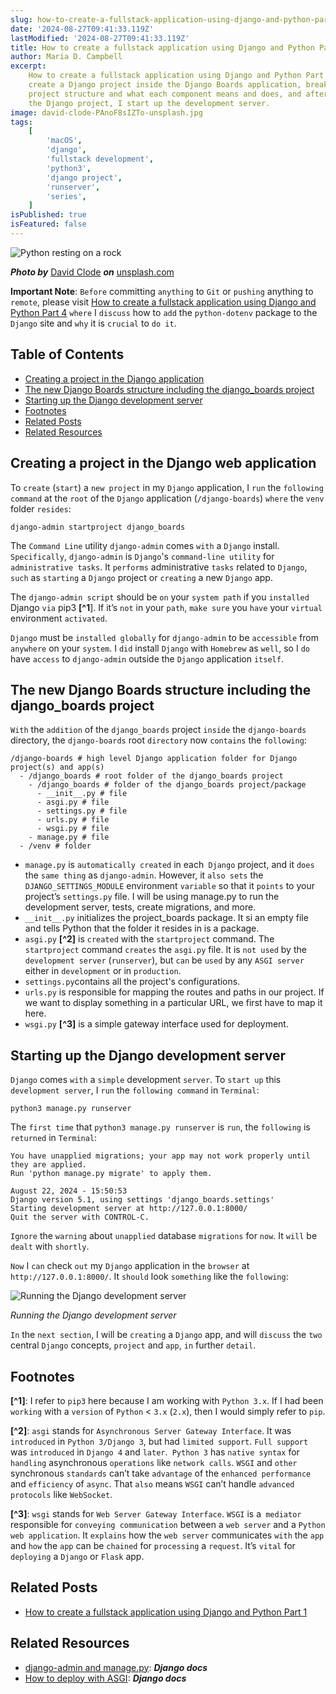```yaml
---
slug: how-to-create-a-fullstack-application-using-django-and-python-part-2
date: '2024-08-27T09:41:33.119Z'
lastModified: '2024-08-27T09:41:33.119Z'
title: How to create a fullstack application using Django and Python Part 2
author: Maria D. Campbell
excerpt:
    How to create a fullstack application using Django and Python Part 2. I
    create a Django project inside the Django Boards application, break down the
    project structure and what each component means and does, and after creating
    the Django project, I start up the development server.
image: david-clode-PAnoF8sIZTo-unsplash.jpg
tags:
    [
        'macOS',
        'django',
        'fullstack development',
        'python3',
        'django project',
        'runserver',
        'series',
    ]
isPublished: true
isFeatured: false
---
```


![Python resting on a rock](david-clode-PAnoF8sIZTo-unsplash.jpg)

**_Photo by_** [David Clode](https://unsplash.com/@davidclode) **_on_**
[unsplash.com](https://unsplash.com/photos/a-close-up-of-a-snake-on-a-rock-PAnoF8sIZTo)

**Important Note**: `Before` committing `anything` to `Git` or `pushing`
anything to `remote`, please visit
[How to create a fullstack application using Django and Python Part 4](http://localhost:3000/blog/how-to-create-a-fullstack-application-using-django-and-python-part-4)
`where` I `discuss` how to `add` the `python-dotenv` package to the `Django`
site and `why` it is `crucial` to `do it`.

## Table of Contents

-   [Creating a project in the Django application](#creating-a-project-in-the-django-application)
-   [The new Django Boards structure including the django_boards project](#the-new-django-boards-structure-including-the-django-boards-project)
-   [Starting up the Django development server](#starting-up-the-django-development-server)
-   [Footnotes](#footnotes)
-   [Related Posts](#related-posts)
-   [Related Resources](#related-resources)

## Creating a project in the Django web application

To `create` (`start`) a `new project` in my `Django` application, I `run` the
`following command` at the `root` of the `Django` application (`/django-boards`)
`where` the `venv` folder `resides`:

```shell
django-admin startproject django_boards
```

The `Command Line` utility `django-admin` comes `with` a `Django` install.
`Specifically`, `django-admin` is `Django`'s `command-line utility` for
`administrative tasks`. It `performs` administrative `tasks` related to
`Django`, `such` as `starting` a `Django` project or `creating` a new `Django`
app.

The `django-admin script` should be `on` your `system path` if you `installed`
Django `via` pip3 **[^1**]. If it’s `not` in your `path`, `make sure` you `have`
your `virtual` environment `activated`.

`Django` must be `installed globally` for `django-admin` to be `accessible` from
`anywhere` on your `system`. I `did` install `Django` with `Homebrew` as `well`,
so I `do` have `access` to `django-admin` outside the `Django` application
`itself`.

## The new Django Boards structure including the django_boards project

`With` the `addition` of the `django_boards` project `inside` the
`django-boards` directory, the `django-boards` root `directory` now `contains`
the `following`:

```shell
/django-boards # high level Django application folder for Django project(s) and app(s)
  - /django_boards # root folder of the django_boards project
    - /django_boards # folder of the django_boards project/package
      - __init__.py # file
      - asgi.py # file
      - settings.py # file
      - urls.py # file
      - wsgi.py # file
    - manage.py # file
  - /venv # folder
```

-   `manage.py` is `automatically created` in each` Django` project, and it
    `does` the `same thing` as `django-admin`. However, it `also sets` the
    `DJANGO_SETTINGS_MODULE` environment `variable` so that it `points` to your
    project’s `settings.py` file. I will be using manage.py to run the
    development server, tests, create migrations, and more.
-   `__init__.py` initializes the project_boards package. It si an empty file
    and tells Python that the folder it resides in is a package.
-   `asgi.py` **[^2]** is `created` with the `startproject` command. The
    `startproject` command `creates` the `asgi.py` file. It is `not used` by the
    `development server` (`runserver`), but `can` be `used` by any `ASGI server`
    either in `development` or in `production`.
-   `settings.py`contains all the project's configurations.
-   `urls.py` is responsible for mapping the routes and paths in our project. If
    we want to display something in a particular URL, we first have to map it
    here.
-   `wsgi.py` **[^3]** is a simple gateway interface used for deployment.

## Starting up the Django development server

`Django` comes `with` a `simple` development `server`. To `start up` this
`development server`, I `run` the `following command` in `Terminal`:

```shell
python3 manage.py runserver
```

The `first time` that `python3 manage.py runserver` is `run`, the `following` is
`returned` in `Terminal`:

```shell
You have unapplied migrations; your app may not work properly until they are applied.
Run 'python manage.py migrate' to apply them.

August 22, 2024 - 15:50:53
Django version 5.1, using settings 'django_boards.settings'
Starting development server at http://127.0.0.1:8000/
Quit the server with CONTROL-C.
```

`Ignore` the `warning` about `unapplied` database `migrations` for `now`. It
`will` be `dealt` with `shortly`.

`Now` I `can` check `out` my `Django` application in the `browser` at
`http://127.0.0.1:8000/`. It `should` look `something` like the `following`:

![Running the Django  development server](runserver.png)

_Running the Django development server_

`In` the `next section`, I will be `creating` a `Django` app, and will `discuss`
the `two` central `Django` concepts, `project` and `app`, `in` further `detail`.

## Footnotes

**[^1]**: I refer to `pip3` here because I am working with `Python 3.x`. If I
had been `working` with a `version` of `Python` < `3.x` (`2.x`), then I would
simply refer to `pip`.

**[^2]**: `asgi` stands for `Asynchronous Server Gateway Interface`. It was
`introduced` in `Python 3/Django 3`, but had `limited support`. `Full support`
was `introduced` in `Django 4` and `later`.` Python 3` has `native syntax` for
`handling` asynchronous `operations` like `network calls`. `WSGI` and `other`
synchronous `standards` can’t take `advantage` of the `enhanced performance` and
`efficiency` of `async`. That `also` means `WSGI` can’t handle
`advanced protocols` like `WebSocket`.

**[^3]**: `wsgi` stands for `Web Server Gateway Interface`. `WSGI` is
a` mediator` responsible for `conveying communication` between a `web server`
and a `Python web application`. It `explains` how the `web server` communicates
`with` the `app` and `how` the `app` can be `chained` for `processing` a
`request`. It’s `vital` for `deploying` a `Django` or `Flask` app.

## Related Posts

-   [How to create a fullstack application using Django and Python Part 1](/blog/how-to-create-a-fullstack-application-using-django-and-python-part-1)

## Related Resources

-   [django-admin and manage.py](https://docs.djangoproject.com/en/5.1/ref/django-admin/):
    **_Django docs_**
-   [How to deploy with ASGI](https://docs.djangoproject.com/en/5.1/howto/deployment/asgi/):
    **_Django docs_**
